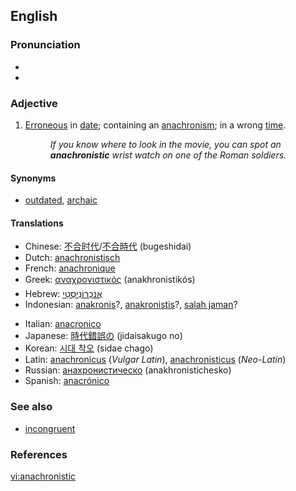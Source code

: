 ==English==

===Pronunciation===
*{{IPA|/əˌnækrəˈnɪstɪk/}}
*{{audio|en-us-anachronistic.ogg|Audio (US)}}

===Adjective===
{{en-adj}}

# [[erroneous|Erroneous]] in [[date]]; containing an [[anachronism]]; in a wrong [[time]].
#:''If you know where to look in the movie, you can spot an '''anachronistic''' wrist watch on one of the Roman soldiers.''

====Synonyms====
*[[outdated]], [[archaic]]

====Translations====
{{top}}
*Chinese: [[不合时代]]/[[不合時代]] (bugeshidai)
*Dutch: [[anachronistisch]]
*French: [[anachronique]]
*Greek: [[αναχρονιστικός]] (anakhronistikós)
*Hebrew: [[אנכרוניסטי|אֲנַכְרוֹנִיסְטִי]]
*Indonesian: [[anakronis]]?, [[anakronistis]]?, [[salah jaman]]?
{{mid}}
*Italian: [[anacronico]]
*Japanese: [[時代錯誤の]] (jidaisakugo no)
*Korean: [[시대 착오]] (sidae chago)
*Latin: [[anachronicus]] (''Vulgar Latin''), [[anachronisticus]] (''Neo-Latin'')
*Russian: [[анахронистическо]] (anakhronistichesko)
*Spanish: [[anacrónico]]
{{bottom}}

===See also===
*[[incongruent]]

===References===
{{R:Century 1911}}
{{R:Webster 1913}}

[[vi:anachronistic]]